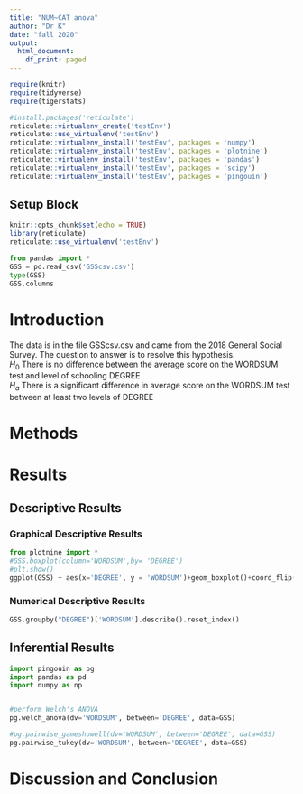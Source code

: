 ```yaml
---
title: "NUM~CAT anova"
author: "Dr K"
date: "fall 2020"
output:
  html_document:
    df_print: paged
---
```


```r
require(knitr)
require(tidyverse)
require(tigerstats)

```

```r
#install.packages('reticulate')
reticulate::virtualenv_create('testEnv')
reticulate::use_virtualenv('testEnv')
reticulate::virtualenv_install('testEnv', packages = 'numpy')
reticulate::virtualenv_install('testEnv', packages = 'plotnine')
reticulate::virtualenv_install('testEnv', packages = 'pandas')
reticulate::virtualenv_install('testEnv', packages = 'scipy')
reticulate::virtualenv_install('testEnv', packages = 'pingouin')

```

## Setup Block
```r
knitr::opts_chunk$set(echo = TRUE)
library(reticulate)
reticulate::use_virtualenv('testEnv')
```


```python
from pandas import *
GSS = pd.read_csv('GSScsv.csv')
type(GSS)
GSS.columns
```

# Introduction

<!--In this section you explain what you are trying to show.  Where did the data come from?  What is the research or other question you are trying to answer?!-->

The data is in the file GSScsv.csv and came from the 2018 General Social Survey.  The question to answer is to resolve this hypothesis.  
$H_0$ There is no difference between the average score on the WORDSUM test and level of schooling DEGREE  
$H_a$ There is a significant difference in average score on the WORDSUM test between at least two levels of DEGREE  

# Methods

<!--Decide on your methods:  use "variable analysis" or other appropriate descriptors.  Make sure to choose at least one graphical method and at least one numerical method.!-->

# Results

<!--Divide this section into two sub-sections:  One for your descriptive  results and one for your inferential results.!-->

## Descriptive Results

### Graphical Descriptive Results

<!--Graphical results here.  Make sure to show your code.  Provide appropriate labels for axes, giving units if possible, and provide a good title for the graph, too.  Use the graphical results to describe the patterns if any that exist in the data as focused toward the research question!-->

```python
from plotnine import * 
#GSS.boxplot(column='WORDSUM',by= 'DEGREE')
#plt.show()
ggplot(GSS) + aes(x='DEGREE', y = 'WORDSUM')+geom_boxplot()+coord_flip()

```

### Numerical Descriptive Results

<!--Numerical results go here. Use the numerical results to describe the patterns if any that exist in the data as focused toward the research question!-->

```python
GSS.groupby("DEGREE")['WORDSUM'].describe().reset_index()	
```

## Inferential Results

<!--State hypothesis clearly.  Make sure your discussion of the inferential test covers all the aspects that the test output produces, such as test statistic, p-value etc.  Make a decision about the null hypothesis, explain the assumptions on which the selected test/procedure was based, and why the chosen procedure satisfys the assumptions and is appropriate to answer the research question!-->


```python
import pingouin as pg
import pandas as pd
import numpy as np


#perform Welch's ANOVA
pg.welch_anova(dv='WORDSUM', between='DEGREE', data=GSS)

```
```python
#pg.pairwise_gameshowell(dv='WORDSUM', between='DEGREE', data=GSS)
pg.pairwise_tukey(dv='WORDSUM', between='DEGREE', data=GSS)
```



# Discussion and Conclusion

<!--Discussion and conclusion here.  If you found a relationship be sure to consider whether the relationship occurs because one of the variavbles causes the other, or whether they perhasps are related for some other reason.  Watch the chapter 6 videos from the GeorgeTown videos collection.!-->
